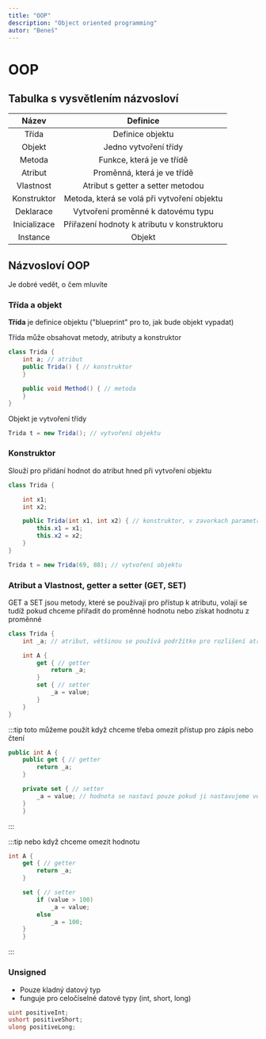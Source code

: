 ```yaml
---
title: "OOP"
description: "Object oriented programming"
autor: "Beneš"
---
```


# OOP

## Tabulka s vysvětlením názvosloví

|    Název     |                  Definice                   |
| :----------: | :-----------------------------------------: |
|    Třída     |              Definice objektu               |
|    Objekt    |            Jedno vytvoření třídy            |
|    Metoda    |          Funkce, která je ve třídě          |
|   Atribut    |         Proměnná, která je ve třídě         |
|  Vlastnost   |      Atribut s getter a setter metodou      |
| Konstruktor  | Metoda, která se volá při vytvoření objektu |
|  Deklarace   |     Vytvoření proměnné k datovému typu      |
| Inicializace | Přiřazení hodnoty k atributu v konstruktoru |
|   Instance   |                   Objekt                    |

## Názvosloví OOP

Je dobré vedět, o čem mluvíte

### Třída a objekt

**Třída** je definice objektu ("blueprint" pro to, jak bude objekt vypadat)

Třída může obsahovat metody, atributy a konstruktor

```cs
class Trida {
    int a; // atribut
    public Trida() { // konstruktor
    }

    public void Method() { // metoda
    }
}
```

Objekt je vytvoření třídy

```cs
Trida t = new Trida(); // vytvoření objektu
```

### Konstruktor

Slouží pro přidání hodnot do atribut hned při vytvoření objektu

```cs
class Trida {

    int x1;
    int x2;

    public Trida(int x1, int x2) { // konstruktor, v zavorkach parametry
        this.x1 = x1;
        this.x2 = x2;
    }
}

Trida t = new Trida(69, 88); // vytvoření objektu
```

### Atribut a Vlastnost, getter a setter (GET, SET)

GET a SET jsou metody, které se používají pro přístup k atributu, volají se tudíž pokud chceme přiřadit do proměnné hodnotu nebo získat hodnotu z proměnné

```cs GET a SET v akci
class Trida {
    int _a; // atribut, většinou se používá podržítko pro rozlišení atributu a vlastnosti

    int A {
        get { // getter
            return _a;
        }
        set { // setter
            _a = value;
        }
    }
}
```

:::tip toto můžeme použít když chceme třeba omezit přístup pro zápis nebo čtení

```cs
public int A {
    public get { // getter
        return _a;
    }

    private set { // setter
        _a = value; // hodnota se nastaví pouze pokud ji nastavujeme ve třídě
    }
    }
```

:::

:::tip nebo když chceme omezit hodnotu

```cs
int A {
    get { // getter
        return _a;
    }

    set { // setter
        if (value > 100)
            _a = value;
        else
            _a = 100;
    }
    }
```

:::

### Unsigned

- Pouze kladný datový typ
- funguje pro celočíselné datové typy (int, short, long)

```cs
uint positiveInt;
ushort positiveShort;
ulong positiveLong;
```

